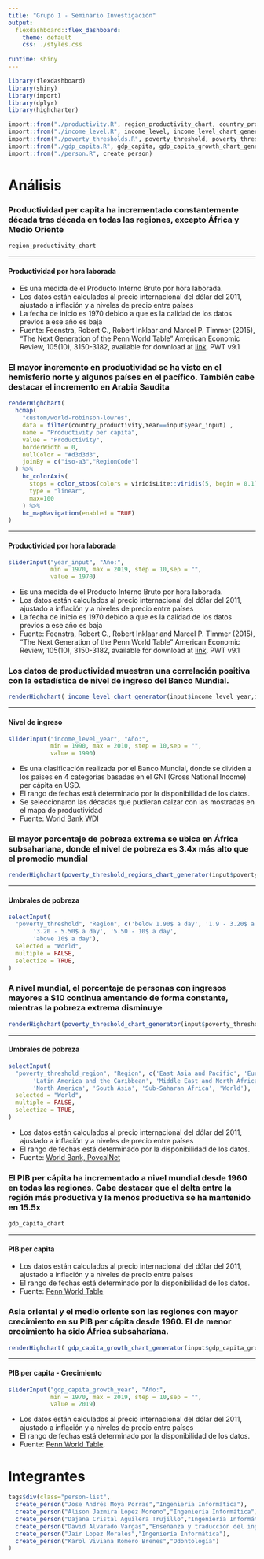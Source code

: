 ```yaml
---
title: "Grupo 1 - Seminario Investigación"
output: 
  flexdashboard::flex_dashboard:
    theme: default
    css: ./styles.css
    
runtime: shiny
---
```


```r
library(flexdashboard)
library(shiny)
library(import)
library(dplyr)
library(highcharter)
```

```r
import::from("./productivity.R", region_productivity_chart, country_productivity)
import::from("./income_level.R", income_level, income_level_chart_generator)
import::from("./poverty_thresholds.R", poverty_threshold, poverty_threshold_chart_generator, poverty_threshold_regions_chart_generator)
import::from("./gdp_capita.R", gdp_capita, gdp_capita_growth_chart_generator, gdp_capita_chart)
import::from("./person.R", create_person)
```

Análisis {.storyboard data-icon="fa-signal"}
=========================================

### Productividad per capita ha incrementado constantemente década tras década en todas las regiones, excepto África y Medio Oriente

```r
region_productivity_chart
```

***
#### **Productividad por hora laborada**
- Es una medida de el Producto Interno Bruto por hora laborada.
- Los datos están calculados al precio internacional del dólar del 2011, ajustado a inflación y a niveles de precio entre países
- La fecha de inicio es 1970 debido a que es la calidad de los datos previos a ese año es baja
- Fuente: Feenstra, Robert C., Robert Inklaar and Marcel P. Timmer (2015), "The Next Generation of the Penn World Table" American Economic Review, 105(10), 3150-3182, available for download at [link](http://www.ggdc.net/pwt). PWT v9.1


### El mayor incremento en productividad se ha visto en el hemisferio norte y algunos países en el pacífico. También cabe destacar el incremento en Arabia Saudita

```r
renderHighchart(
  hcmap(
    "custom/world-robinson-lowres", 
    data = filter(country_productivity,Year==input$year_input) ,
    name = "Productivity per capita", 
    value = "Productivity",
    borderWidth = 0,
    nullColor = "#d3d3d3",
    joinBy = c("iso-a3","RegionCode")
  ) %>%
    hc_colorAxis(
      stops = color_stops(colors = viridisLite::viridis(5, begin = 0.1)),
      type = "linear",
      max=100
    ) %>%
    hc_mapNavigation(enabled = TRUE)
)
```

***
#### **Productividad por hora laborada**

```r
sliderInput("year_input", "Año:",
            min = 1970, max = 2019, step = 10,sep = "", 
            value = 1970)
```

- Es una medida de el Producto Interno Bruto por hora laborada.
- Los datos están calculados al precio internacional del dólar del 2011, ajustado a inflación y a niveles de precio entre países
- La fecha de inicio es 1970 debido a que es la calidad de los datos previos a ese año es baja
- Fuente: Feenstra, Robert C., Robert Inklaar and Marcel P. Timmer (2015), "The Next Generation of the Penn World Table" American Economic Review, 105(10), 3150-3182, available for download at [link](http://www.ggdc.net/pwt). PWT v9.1


### Los datos de productividad muestran una correlación positiva con la estadística de nivel de ingreso del Banco Mundial.

```r
renderHighchart( income_level_chart_generator(input$income_level_year,income_level))
```

***
#### **Nivel de ingreso**

```r
sliderInput("income_level_year", "Año:",
            min = 1990, max = 2010, step = 10,sep = "", 
            value = 1990)
```

- Es una clasificación realizada por el Banco Mundial, donde se dividen a los paises en 4 categorías basadas en el GNI (Gross National Income) per cápita en USD.
- El rango de fechas está determinado por la disponibilidad de los datos.
- Se seleccionaron las décadas que pudieran calzar con las mostradas en el mapa de productividad
- Fuente: [World Bank WDI](http://databank.worldbank.org/data/download/site-content/OGHIST.xls)



### El mayor porcentaje de pobreza extrema se ubica en África subsahariana, donde el nivel de pobreza es 3.4x más alto que el promedio mundial



```r
renderHighchart(poverty_threshold_regions_chart_generator(input$poverty_threshold,poverty_threshold))
```

***
#### **Umbrales de pobreza**
```r
selectInput(
  "poverty_threshold", "Region", c('below 1.90$ a day', '1.9 - 3.20$ a day',
       '3.20 - 5.50$ a day', '5.50 - 10$ a day',
       'above 10$ a day'),
  selected = "World",
  multiple = FALSE,
  selectize = TRUE,
)
```


### A nivel mundial, el porcentaje de personas con ingresos mayores a $10 continua amentando de forma constante, mientras la pobreza extrema disminuye



```r
renderHighchart(poverty_threshold_chart_generator(input$poverty_threshold_region,poverty_threshold))
```

***
#### **Umbrales de pobreza**
```r
selectInput(
  "poverty_threshold_region", "Region", c('East Asia and Pacific', 'Europe and Central Asia',
       'Latin America and the Caribbean', 'Middle East and North Africa',
       'North America', 'South Asia', 'Sub-Saharan Africa', 'World'),
  selected = "World",
  multiple = FALSE,
  selectize = TRUE,
)
```

- Los datos están calculados al precio internacional del dólar del 2011, ajustado a inflación y a niveles de precio entre países
- El rango de fechas está determinado por la disponibilidad de los datos.
- Fuente: [World Bank, PovcalNet](http://iresearch.worldbank.org/PovcalNet/povDuplicateWB.aspx)


### El PIB per cápita ha incrementado a nivel mundial desde 1960 en todas las regiones. Cabe destacar que el delta entre la región más productiva y la menos productiva se ha mantenido en 15.5x

```r
gdp_capita_chart
```

***
#### **PIB per capita**

- Los datos están calculados al precio internacional del dólar del 2011, ajustado a inflación y a niveles de precio entre países
- El rango de fechas está determinado por la disponibilidad de los datos.
- Fuente: [Penn World Table](http://www.ggdc.net/pwt)


### Asia oriental y el medio oriente son las regiones con mayor crecimiento en su PIB per cápita desde 1960. El de menor crecimiento ha sido África subsahariana.

```r
renderHighchart( gdp_capita_growth_chart_generator(input$gdp_capita_growth_year,gdp_capita))
```

***
#### **PIB per capita - Crecimiento**

```r
sliderInput("gdp_capita_growth_year", "Año:",
            min = 1970, max = 2019, step = 10,sep = "", 
            value = 2019)
```

- Los datos están calculados al precio internacional del dólar del 2011, ajustado a inflación y a niveles de precio entre países
- El rango de fechas está determinado por la disponibilidad de los datos.
- Fuente: [Penn World Table](http://www.ggdc.net/pwt).

Integrantes {data-icon="fa-user"}
=========================================


```r
tags$div(class="person-list",
  create_person("Jose Andrés Moya Porras","Ingeniería Informática"),
  create_person("Alison Jazmira López Moreno","Ingeniería Informática"),
  create_person("Dajana Cristal Aguilera Trujillo","Ingeniería Informática"),
  create_person("David Alvarado Vargas","Enseñanza y traducción del inglés"),
  create_person("Jair Lopez Morales","Ingeniería Informática"),
  create_person("Karol Viviana Romero Brenes","Odontología")
)
  
```
